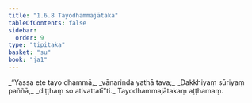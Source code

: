 ```yaml
---
title: "1.6.8 Tayodhammajātaka"
tableOfContents: false
sidebar:
  order: 9
type: "tipitaka"
basket: "su"
book: "ja1"
---
```



<DynamicBreadcrumb />

<Division number="58" book="ja1">

<Paragraph number="127" type="verses" book="ja1">
_“Yassa ete tayo dhammā,_  
_vānarinda yathā tava;_  
_Dakkhiyaṃ sūriyaṃ paññā,_  
_diṭṭhaṃ so ativattatī”ti._  


</Paragraph>
</Division>

<Paragraph number="128" type="center" book="ja1">
Tayodhammajātakaṃ aṭṭhamaṃ.
</Paragraph>